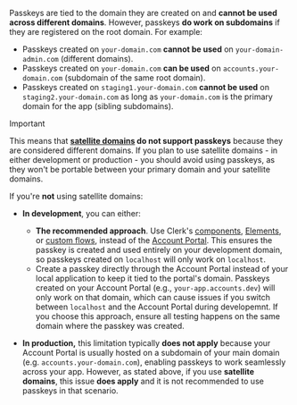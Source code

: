 Passkeys are tied to the domain they are created on and **cannot be used across different domains**. However, passkeys **do work on subdomains** if they are registered on the root domain. For example:

- Passkeys created on `your-domain.com` **cannot be used** on `your-domain-admin.com` (different domains).
- Passkeys created on `your-domain.com` **can be used** on `accounts.your-domain.com` (subdomain of the same root domain).
- Passkeys created on `staging1.your-domain.com` **cannot be used** on `staging2.your-domain.com` as long as `your-domain.com` is the primary domain for the app (sibling subdomains).

> [!IMPORTANT]
> This means that **[satellite domains](/docs/advanced-usage/satellite-domains) do not support passkeys** because they are considered different domains. If you plan to use satellite domains - in either development or production - you should avoid using passkeys, as they won't be portable between your primary domain and your satellite domains.

If you're **not** using satellite domains:

- **In development**, you can either:

  - **The recommended approach**. Use Clerk's [components](/docs/components/overview), [Elements](/docs/customization/elements/overview), or [custom flows](/docs/custom-flows/overview), instead of the [Account Portal](/docs/account-portal/overview). This ensures the passkey is created and used entirely on your development domain, so passkeys created on `localhost` will only work on `localhost`.
  - Create a passkey directly through the Account Portal instead of your local application to keep it tied to the portal's domain. Passkeys created on your Account Portal (e.g., `your-app.accounts.dev`) will only work on that domain, which can cause issues if you switch between `localhost` and the Account Portal during developemnt. If you choose this approach, ensure all testing happens on the same domain where the passkey was created.

- **In production,** this limitation typically **does not apply** because your Account Portal is usually hosted on a subdomain of your main domain (e.g. `accounts.your-domain.com`), enabling passkeys to work seamlessly across your app. However, as stated above, if you use **satellite domains**, this issue **does apply** and it is not recommended to use passkeys in that scenario.

